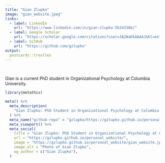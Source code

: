 ```yaml
---
title: "Gian Zlupko"
image: "gian_website.jpeg"
links:
  - label: LinkedIn
    url: "https://www.linkedin.com/in/gian-zlupko-5b34336b/"
  - label: Google Scholar
    url: "https://scholar.google.com/citations?user=3A2WaDkAAAAJ&hl=en"
  - label: GitHub
    url: "https://github.com/gzlupko"
output:
  postcards::trestles
---
```


<br>

Gian is a current PhD student in Organizational Psychology at Columbia University.


```r
library(metathis)

meta() %>%
  meta_description(
    "Gian Zlupko: PhD Student in Organizational Psychology at Columbia University | Data Analytics and R Enthusiast"
  ) %>% 
  meta_name("github-repo" = "gzlupko/https://gzlupko.github.io/personal_website/") %>% 
  meta_viewport() %>% 
  meta_social(
    title = "Gian Zlupko: PhD Student in Organizational Psychology at Columbia University | Data Analytics and R Enthusiast",
    url = "https://gzlupko.github.io/personal_website/",
    image = "https://gzlupko.github.io/personal_website/gian_website.jpeg",
    image_alt = "Photo of Gian Zlupko",
    og_author = c("Gian Zlupko"),
  )
```